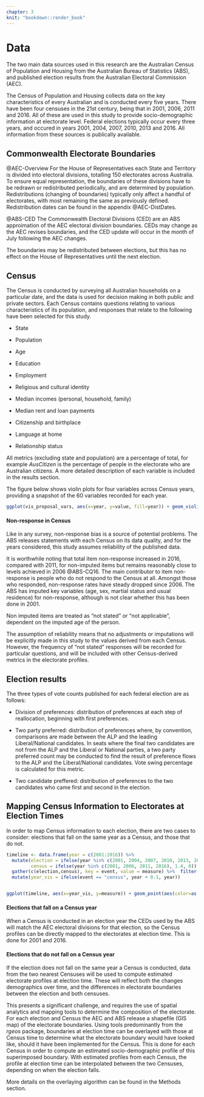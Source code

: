 ```yaml
---
chapter: 3
knit: "bookdown::render_book"
---
```


# Data {#ch:Data}
The two main data sources used in this research are the Australian Census of Population and Housing from the Australian Bureau of Statistics (ABS), and published election results from the Australian Electoral Commission (AEC).

The Census of Population and Housing collects data on the key characteristics of every Australian and is conducted every five years. There have been four censuses in the 21st century, being that in 2001, 2006, 2011 and 2016. All of these are used in this study to provide socio-demographic information at electorate level. Federal elections typically occur every three years, and occured in years 2001, 2004, 2007, 2010, 2013 and 2016. All information from these sources is publically available.

## Commonwealth Electorate Boundaries
@AEC-Overview For the House of Representatives each State and Territory is divided into electoral divisions, totalling 150 electorates across Australia. To ensure equal representation, the boundaries of these divisions have to be redrawn or redistributed periodically, and are determined by population. Redistributions (changing of boundaries) typically only affect a handful of electorates, with most remaining the same as previously defined. Redistribution dates can be found in the appendix @AEC-DistDates.

@ABS-CED The Commonwealth Electoral Divisions (CED) are an ABS approimation of the AEC electoral division boundaries. CEDs may change as the AEC revises boundaries, and the CED update will occur in the month of July following the AEC changes.

The boundaries may be redistributed between elections, but this has no effect on the House of Representatives until the next election.

## Census
The Census is conducted by surveying all Australian households on a particular date, and the data is used for decision making in both public and private sectors. Each Census contains questions relating to various characteristics of its population, and responses that relate to the following have been selected for this study. 

- State

- Population

- Age

- Education

- Employment

- Religious and cultural identity

- Median incomes (personal, household, family)

- Median rent and loan payments

- Citizenship and birthplace

- Language at home

- Relationship status

All metrics (excluding state and population) are a percentage of total, for example $AusCitizen$ is the percentage of people in the electorate who are Australian citizens. A more detailed description of each variable is included in the results section.

The figure below shows violin plots for four variables across Census years, providing a snapshot of the 60 variables recorded for each year.

```r
ggplot(vis_proposal_vars, aes(x=year, y=value, fill=year)) + geom_violin() + facet_wrap(~measure, scales = "free_y", nrow = 1) + labs(x = "Census year", y = "% of electorate population")
```

#### Non-response in Census
Like in any survey, non-response bias is a source of potential problems. The ABS releases statements with each Census on its data quality, and for the years considered, this study assumes reliability of the published data. 

It is worthwhile noting that total item non-response increased in 2016, compared with 2011, for non-imputed items but remains reasonably close to levels achieved in 2006 @ABS-CQ16. The main contributor to item non-response is people who do not respond to the Census at all. Amongst those who responded, non-response rates have steady dropped since 2006. The ABS has imputed key variables (age, sex, martial status and usual residence) for non-response, although is not clear whether this has been done in 2001.

Non imputed items are treated as "not stated" or "not applicable", dependent on the imputed age of the person.

The assumption of reliability means that no adjustments or imputations will be explicitly made in this study to the values derived from each Census. However, the frequency of "not stated" responses will be recorded for particular questions, and will be included with other Census-derived metrics in the electorate profiles.


## Election results
The three types of vote counts published for each federal election are as follows:

- Division of preferences: distribution of preferences at each step of reallocation, beginning with first preferences.

- Two party preferred: distribution of preferences where, by convention, comparisons are made between the ALP and the leading Liberal/National candidates. In seats where the final two candidates are not from the ALP and the Liberal or National parties, a two party preferred count may be conducted to find the result of preference flows to the ALP and the Liberal/National candidates. Vote swing percentage is calculated for this metric.

- Two candidate preffered: distribution of preferences to the two candidates who came first and second in the election.


## Mapping Census Information to Electorates at Election Times
In order to map Census information to each election, there are two cases to consider: elections that fall on the same year as a Census, and those that do not.

```r
timeline <- data.frame(year = c(2001:2016)) %>%
  mutate(election = ifelse(year %in% c(2001, 2004, 2007, 2010, 2013, 2016),1,0),
         census = ifelse(year %in% c(2001, 2006, 2011, 2016), 1.4, 0)) %>%
  gather(c(election,census), key = event, value = measure) %>%  filter(measure != 0) %>%
  mutate(year_vis = ifelse(event == "census", year + 0.1, year))


ggplot(timeline, aes(x=year_vis, y=measure)) + geom_point(aes(color=as.factor(event),shape=as.factor(event)),size = 4) + labs(color = "Event", shape = "Event") + geom_hline(yintercept=0, size =1, color = 'grey', show.legend = FALSE) + geom_segment(x=2001,xend=2001, y=1, yend=0, color = '#00BFC4') + geom_segment(x=2004,xend=2004, y=1, yend=0, color = '#00BFC4') + geom_segment(x=2007,xend=2007, y=1, yend=0, color = '#00BFC4') + geom_segment(x=2010,xend=2010, y=1, yend=0, color = '#00BFC4') + geom_segment(x=2013,xend=2013, y=1, yend=0, color = '#00BFC4') + geom_segment(x=2016,xend=2016, y=1, yend=0, color = '#00BFC4') + geom_segment(x=2001.1,xend=2001.1, y=1.4, yend=0, color = '#F8766D') + geom_segment(x=2006.1,xend=2006.1, y=1.4, yend=0, color = '#F8766D') + geom_segment(x=2011.1,xend=2011.1, y=1.4, yend=0, color = '#F8766D') + geom_segment(x=2016.1,xend=2016.1, y=1.4, yend=0, color = '#F8766D') + labs(title = "Timeline: Censuses and Elections", x="Year") + theme(axis.text.y=element_blank(), axis.title.y=element_blank(), plot.background=element_blank(), axis.ticks.y = element_blank(), panel.background = element_blank()) + scale_x_discrete(limits = c(2001:2016))
```


#### Elections that fall on a Census year
When a Census is conducted in an election year the CEDs used by the ABS will match the AEC electoral divisions for that election, so the Census profiles can be directly mapped to the electorates at election time. This is done for 2001 and 2016.

#### Elections that do not fall on a Census year
If the election does not fall on the same year a Census is conducted, data from the two nearest Censuses will be used to compute estimated electorate profiles at election time. These will reflect both the changes demographics over time, and the differences in electorate boundaries between the election and both censuses.

This presents a significant challenge, and requires the use of spatial analytics and mapping tools to determine the composition of the electorate. For each election and Census the AEC and ABS release a shapefile (GIS map) of the electorate boundaries. Using tools predominantly from the $rgeos$ package, boundaries at election time can be overlayed with those at Census time to determine what the electorate boundary would have looked like, should it have been implemented for the Census. This is done for each Census in order to compute an estimated socio-demographic profile of this superimposed boundary. With estimated profiles from each Census, the profile at election time can be interpolated between the two Censuses, depending on when the election falls.

More details on the overlaying algorithm can be found in the Methods section.
